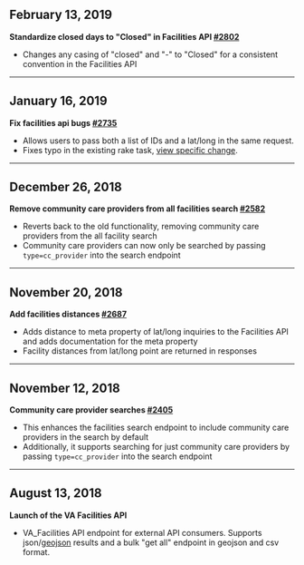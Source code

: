 <div id="facilities" />

## February 13, 2019

**Standardize closed days to "Closed" in Facilities API [#2802](https://github.com/department-of-veterans-affairs/vets-api/pull/2802)**
- Changes any casing of "closed" and "-" to "Closed" for a consistent convention in the Facilities API

---

## January 16, 2019

**Fix facilities api bugs [#2735](https://github.com/department-of-veterans-affairs/vets-api/pull/2735)**
- Allows users to pass both a list of IDs and a lat/long in the same request.
- Fixes typo in the existing rake task, [view specific change](https://github.com/department-of-veterans-affairs/vets-api/pull/2735/files#diff-a0253f0a6c07463fb11a513df82f21d2).

---

## December 26, 2018

**Remove community care providers from all facilities search [#2582](https://github.com/department-of-veterans-affairs/vets-api/pull/2582)**
- Reverts back to the old functionality, removing community care providers from the all facility search
- Community care providers can now only be searched by passing `type=cc_provider` into the search endpoint

---

## November 20, 2018

**Add facilities distances [#2687](https://github.com/department-of-veterans-affairs/vets-api/pull/2687)** 
- Adds distance to meta property of lat/long inquiries to the Facilities API and adds documentation for the meta property
- Facility distances from lat/long point are returned in responses

---

## November 12, 2018

**Community care provider searches [#2405](https://github.com/department-of-veterans-affairs/vets-api/pull/2405)**
- This enhances the facilities search endpoint to include community care providers in the search by default
- Additionally, it supports searching for just community care  providers by passing `type=cc_provider` into the search endpoint

---

## August 13, 2018

**Launch of the VA Facilities API**
- VA_Facilities API endpoint for external API consumers. Supports json/[geojson](http://geojson.org/) results and a bulk "get all" endpoint in geojson and csv format.

